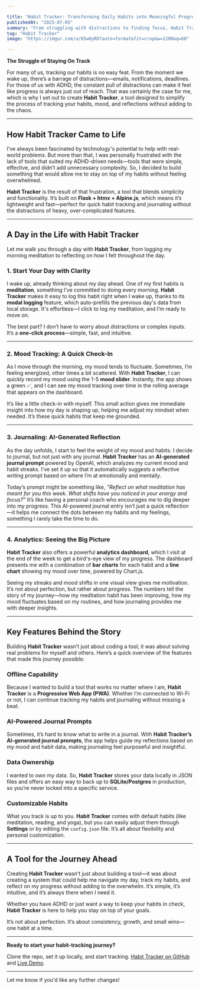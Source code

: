 ```yaml
---

title: "Habit Tracker: Transforming Daily Habits into Meaningful Progress"
publishedAt: "2025-07-05"
summary: "From struggling with distractions to finding focus, Habit Tracker was born out of the need for a simple, effective tool to track habits, moods, and journaling, especially for those managing ADHD."
tag: "Habit Tracker"
image: "https://imgur.com/a/85wOyRD?auto=format&fit=crop&w=1200&q=60"

---
```


<Media
  src="https://imgur.com/a/85wOyRD?auto=format&fit=crop&w=1200&q=60"
  alt="Screenshot of Habit Tracker"
  radius="l"
/>

**The Struggle of Staying On Track**

For many of us, tracking our habits is no easy feat. From the moment we wake up, there’s a barrage of distractions—emails, notifications, deadlines. For those of us with ADHD, the constant pull of distractions can make it feel like progress is always just out of reach. That was certainly the case for me, which is why I set out to create **Habit Tracker**, a tool designed to simplify the process of tracking your habits, mood, and reflections without adding to the chaos.

---

## How Habit Tracker Came to Life

I’ve always been fascinated by technology's potential to help with real-world problems. But more than that, I was personally frustrated with the lack of tools that suited my ADHD-driven needs—tools that were simple, effective, and didn’t add unnecessary complexity. So, I decided to build something that would allow me to stay on top of my habits without feeling overwhelmed.

**Habit Tracker** is the result of that frustration, a tool that blends simplicity and functionality. It’s built on **Flask + htmx + Alpine.js**, which means it’s lightweight and fast—perfect for quick habit tracking and journaling without the distractions of heavy, over-complicated features.

---

## A Day in the Life with Habit Tracker

Let me walk you through a day with **Habit Tracker**, from logging my morning meditation to reflecting on how I felt throughout the day.

### **1. Start Your Day with Clarity**

I wake up, already thinking about my day ahead. One of my first habits is **meditation**, something I’ve committed to doing every morning. **Habit Tracker** makes it easy to log this habit right when I wake up, thanks to its **modal logging** feature, which auto-prefills the previous day's data from local storage. It's effortless—I click to log my meditation, and I’m ready to move on.

The best part? I don’t have to worry about distractions or complex inputs. It’s a **one-click process**—simple, fast, and intuitive.

---

### **2. Mood Tracking: A Quick Check-In**

As I move through the morning, my mood tends to fluctuate. Sometimes, I’m feeling energized, other times a bit scattered. With **Habit Tracker**, I can quickly record my mood using the 1-5 **mood slider**. Instantly, the app shows a green ✅, and I can see my mood tracking over time in the rolling average that appears on the dashboard.

It’s like a little check-in with myself. This small action gives me immediate insight into how my day is shaping up, helping me adjust my mindset when needed. It’s these quick habits that keep me grounded.

---

### **3. Journaling: AI-Generated Reflection**

As the day unfolds, I start to feel the weight of my mood and habits. I decide to journal, but not just with any journal. **Habit Tracker** has an **AI-generated journal prompt** powered by OpenAI, which analyzes my current mood and habit streaks. I’ve set it up so that it automatically suggests a reflective writing prompt based on where I’m at emotionally and mentally.

Today’s prompt might be something like, *“Reflect on what meditation has meant for you this week. What shifts have you noticed in your energy and focus?”* It’s like having a personal coach who encourages me to dig deeper into my progress. This AI-powered journal entry isn’t just a quick reflection—it helps me connect the dots between my habits and my feelings, something I rarely take the time to do.

---

### **4. Analytics: Seeing the Big Picture**

**Habit Tracker** also offers a powerful **analytics dashboard**, which I visit at the end of the week to get a bird's-eye view of my progress. The dashboard presents me with a combination of **bar charts** for each habit and a **line chart** showing my mood over time, powered by Chart.js.

Seeing my streaks and mood shifts in one visual view gives me motivation. It’s not about perfection, but rather about progress. The numbers tell the story of my journey—how my meditation habit has been improving, how my mood fluctuates based on my routines, and how journaling provides me with deeper insights.

---

## Key Features Behind the Story

Building **Habit Tracker** wasn’t just about coding a tool; it was about solving real problems for myself and others. Here’s a quick overview of the features that made this journey possible:

### **Offline Capability**

Because I wanted to build a tool that works no matter where I am, **Habit Tracker** is a **Progressive Web App (PWA)**. Whether I’m connected to Wi-Fi or not, I can continue tracking my habits and journaling without missing a beat.

### **AI-Powered Journal Prompts**

Sometimes, it’s hard to know what to write in a journal. With **Habit Tracker’s** **AI-generated journal prompts**, the app helps guide my reflections based on my mood and habit data, making journaling feel purposeful and insightful.

### **Data Ownership**

I wanted to own my data. So, **Habit Tracker** stores your data locally in JSON files and offers an easy way to back up to **SQLite/Postgres** in production, so you’re never locked into a specific service.

### **Customizable Habits**

What you track is up to you. **Habit Tracker** comes with default habits (like meditation, reading, and yoga), but you can easily adjust them through **Settings** or by editing the `config.json` file. It’s all about flexibility and personal customization.

---

## A Tool for the Journey Ahead

Creating **Habit Tracker** wasn’t just about building a tool—it was about creating a system that could help me navigate my day, track my habits, and reflect on my progress without adding to the overwhelm. It’s simple, it’s intuitive, and it’s always there when I need it.

Whether you have ADHD or just want a way to keep your habits in check, **Habit Tracker** is here to help you stay on top of your goals.

It’s not about perfection. It’s about consistency, growth, and small wins—one habit at a time.

---

**Ready to start your habit-tracking journey?**

Clone the repo, set it up locally, and start tracking. [Habit Tracker on GitHub](https://github.com/jake0lawrence/habit-tracker) and [Live Demo](https://habit-tracker.onrender.com).

---

Let me know if you'd like any further changes!
